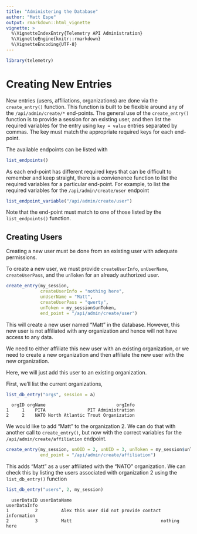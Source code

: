 ```yaml
---
title: "Administering the Database"
author: "Matt Espe"
output: rmarkdown::html_vignette
vignette: >
  %\VignetteIndexEntry{Telemetry API Administration}
  %\VignetteEngine{knitr::rmarkdown}
  %\VignetteEncoding{UTF-8}
---
```


```r
library(telemetry)
```

# Creating New Entries

New entries (users, affiliations, organizations) are done via the
`create_entry()` function. This function is built to be flexible
around any of the `/api/admin/create/*` end-points. The general use of
the `create_entry()` function is to provide a session for an existing
user, and then list the required variables for the entry using `key =
value` entries separated by commas. The key must match the appropriate
required keys for each end-point.

The available endpoints can be listed with

```r
list_endpoints()
```

As each end-point has different required keys that can be difficult to
remember and keep straight, there is a convienence function to list
the required variables for a particular end-point. For example, to
list the required variables for the `/api/admin/create/user` endpoint

```r
list_endpoint_variable("/api/admin/create/user")
```

Note that the end-point must match to one of those listed by the
`list_endpoints()` function.

## Creating Users

Creating a new user must be done from an existing user with adequate
permissions.

To create a new user, we must provide `createUserInfo`, `unUserName`,
`createUserPass`, and the `unToken` for an already authorized user.

```r

create_entry(my_session,
             createUserInfo = "nothing here",
             unUserName = "Matt",
             createUserPass = "qwerty",
             unToken = my_session$unToken,
             end_point = "/api/admin/create/user")
```

This will create a new user named "Matt" in the database. However,
this new user is not affiliated with any organization and hence will
not have access to any data. 

We need to either affiliate this new user with an existing
organization, or we need to create a new organization and then
affiliate the new user with the new organization.

Here, we will just add this user to an existing organization.

First, we'll list the current organizations,

```r
list_db_entry("orgs", session = a)
```
```
  orgID orgName                           orgInfo
1     1    PITA                PIT Administration
2     2    NATO North Atlantic Trout Organization
```

We would like to add "Matt" to the organization 2. We can do that with
another call to `create_entry()`, but now with the correct variables
for the `/api/admin/create/affiliation` endpoint.

```r
create_entry(my_session, unOID = 2, unUID = 3, unToken = my_session$unToken,
             end_point = "/api/admin/create/affiliation")
```

This adds "Matt" as a user affiliated with the "NATO" organization. We
can check this by listing the users associated with organization 2
using the `list_db_entry()` function

```r
list_db_entry("users", 2, my_session)

```

```
  userDataID userDataName                                  userDataInfo
1          2         Alex this user did not provide contact information
2          3         Matt                                  nothing here
```

